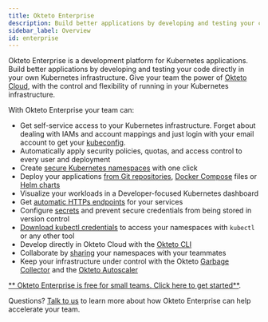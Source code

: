 ```yaml
---
title: Okteto Enterprise
description: Build better applications by developing and testing your code directly on your Kubernetes infrastructure
sidebar_label: Overview
id: enterprise
---
```


Okteto Enterprise is a development platform for Kubernetes applications. Build better applications by developing and testing your code directly in your own Kubernetes infrastructure. Give your team the power of [Okteto Cloud](/docs/0.10/cloud/), with the control and flexibility of running in your Kubernetes infrastructure.

With Okteto Enterprise your team can:

- Get self-service access to your Kubernetes infrastructure. Forget about dealing with IAMs and account mappings and just login with your email account to get your [kubeconfig](/docs/0.10/cloud/credentials/).
- Automatically apply security policies, quotas, and access control to every user and deployment
- Create [secure Kubernetes namespaces](/docs/0.10/cloud/namespaces/) with one click
- Deploy your applications [from Git repositories](/docs/0.10/cloud/deploy-from-git/), [Docker Compose](/docs/0.10/tutorials/stacks-getting-started/) files or [Helm charts](/docs/0.10/cloud/deploy-from-helm/)
- Visualize your workloads in a Developer-focused Kubernetes dashboard
- Get [automatic HTTPs endpoints](/docs/0.10/cloud/ssl/) for your services
- Configure [secrets](/docs/0.10/cloud/secrets/) and prevent secure credentials from being stored in version control
- [Download kubectl credentials](/docs/0.10/cloud/credentials/) to access your namespaces with `kubectl` or any other tool
- Develop directly in Okteto Cloud with the [Okteto CLI](https://github.com/okteto/okteto)
- Collaborate by [sharing](/docs/0.10/cloud/namespaces/#share-your-namespace) your namespaces with your teammates
- Keep your infrastructure under control with the Okteto [Garbage Collector](/docs/0.10/enterprise/administration/cleanup/) and the [Okteto Autoscaler](/docs/0.10/enterprise/administration/configuration/#autoscaler)

[** Okteto Enterprise is free for small teams. Click here to get started**](/docs/0.10/enterprise/install/overview).

Questions? [Talk to us](https://okteto.com/#talktous) to learn more about how Okteto Enterprise can help accelerate your team.

